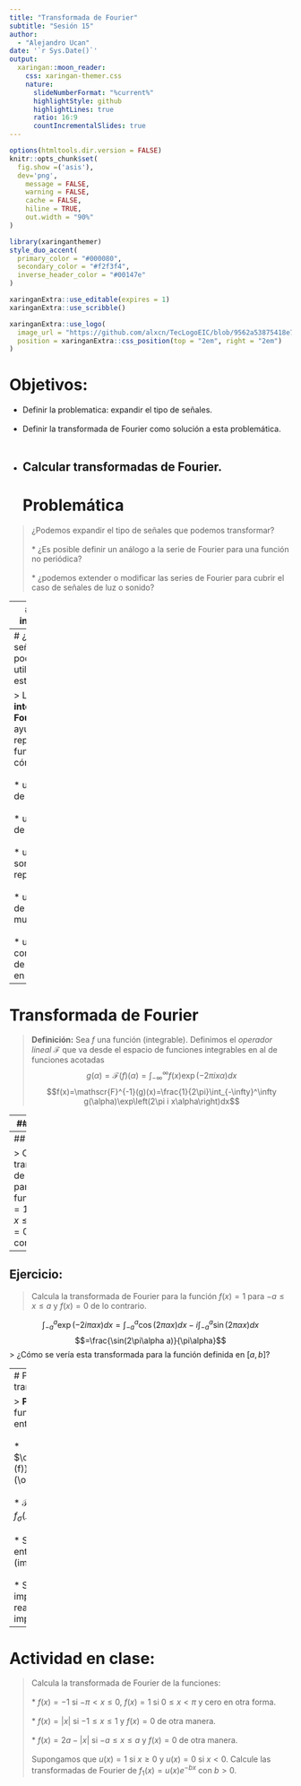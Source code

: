 ---
title: "Transformada de Fourier"
subtitle: "Sesión 15"
author: 
  - "Alejandro Ucan"
date: '`r Sys.Date()`'
output:
  xaringan::moon_reader:
    css: xaringan-themer.css
    nature:
      slideNumberFormat: "%current%"
      highlightStyle: github
      highlightLines: true
      ratio: 16:9
      countIncrementalSlides: true
---

```{r setup, include=FALSE}
options(htmltools.dir.version = FALSE)
knitr::opts_chunk$set(
  fig.show =('asis'),
  dev='png',
	message = FALSE,
	warning = FALSE,
	cache = FALSE,
	hiline = TRUE,
	out.width = "90%"
)
```

```{r xaringan-themer, include=FALSE, warning=FALSE}
library(xaringanthemer)
style_duo_accent(
  primary_color = "#000080",
  secondary_color = "#f2f3f4",
  inverse_header_color = "#00147e"
)
```

```{r xaringan-editable, echo=FALSE}
xaringanExtra::use_editable(expires = 1)
xaringanExtra::use_scribble()
```

```{r xaringan-logo, echo=FALSE}
xaringanExtra::use_logo(
  image_url = "https://github.com/alxcn/TecLogoEIC/blob/9562a53875418e749a296c85808a19c85fc4be74/IngenieriaCiencias_Horizontal_RGB.png",
  position = xaringanExtra::css_position(top = "2em", right = "2em")
)
```
# Objetivos:

 * Definir la problematica: expandir el tipo de señales. <br/><br/>
 * Definir la transformada de Fourier como solución a esta problemática. <br/><br/>
 * Calcular transformadas de Fourier.
---
# Problemática

> ¿Podemos expandir el tipo de señales que podemos transformar? <br/><br/>
  * ¿Es posible definir un análogo a la serie de Fourier para una función no periódica? <br/><br/>
  * ¿podemos extender o modificar las series de Fourier para cubrir el caso de señales de luz o sonido?
  
---
# Idea intuitiva:

> Imaginemos que hacemos tomamos funciones periódicas cuyo periodo tiende a cero (cada vez más pequeño). Esto implicaria que nuestra suma se hace cada vez más __fina.__
$$\sum_{j=-\infty}^\infty \to \int_{-\infty}^\infty.$$

---
# ¿Qué señales podemos utilizar en este caso?

> La __integral de Fourier__ nos ayuda a representar funciones cómo: <br/><br/>
  * un pulso de voltaje. <br/><br/>
  * un rayo de luz. <br/><br/>
  * un sonido no repetido. <br/><br/>
  * un rango de tonos musicales. <br/><br/>
  * un rango completo de colores en la luz.

---
# Transformada de Fourier

> __Definición:__ Sea $f$ una función (integrable). Definimos el _operador lineal_ $\mathscr{F}$ que va desde el espacio de funciones integrables en al de funciones acotadas $$g(\alpha)=\mathscr{F}(f)(\alpha)=\int_{-\infty}^\infty f(x)\exp\left(-2\pi i x\alpha\right)dx$$
$$f(x)=\mathscr{F}^{-1}(g)(x)=\frac{1}{2\pi}\int_{-\infty}^\infty g(\alpha)\exp\left(2\pi i x\alpha\right)dx$$

---
## Ejemplo:

> Calcule la transformada de Fourier para la función $f(x)=1$ si $-1\leq x \leq 1$ y $f(x)=0$ de otra manera. 

Por definición tenemos que calcular: $$\mathscr{F}(f)(\alpha)=\int_{-\infty}^\infty f(x)\exp(-2i\pi \alpha x)dx$$

Por el tipo de función, solamente sobrevive la integral $$\int_{-1}^1 \exp(-2i\pi \alpha x)dx=\int_{-1}^1\cos(2\pi x \alpha) -i \sin(2\pi \alpha x) dx=\int_{-1}^1\cos(2\pi \alpha x)dx-i\int_{-1}^1\sin(2\pi \alpha x)dx$$
$$=\frac{\sin(2\pi\alpha )}{\pi\alpha}$$

La tranformada de $f(x)$ es la función $g(\alpha)=\frac{\sin(2\pi\alpha)}{\pi\alpha}.$

---
## Ejercicio:

> Calcula la transformada de Fourier para la función $f(x)=1$ para $a\leq x\leq b$ y $f(x)=0$ de lo contrario.


---
## Ejercicio:

> Calcula la transformada de Fourier para la función $f(x)=1$ para $-a\leq x\leq a$ y $f(x)=0$ de lo contrario.

$$\int_{-a}^a \exp(-2i\pi \alpha x)dx=\int_{-a}^a\cos(2\pi \alpha x)dx-i\int_{-a}^a\sin(2\pi \alpha x)dx$$
$$=\frac{\sin(2\pi\alpha a)}{\pi\alpha}$$
> ¿Cómo se vería esta transformada para la función definida en $[a,b]$?

---
# Propiedades de la transformada de Fourier

> __Proposición:__ Sea $f$ una función integrable, entonces se cumple: <br/><br/>
  * $\overline{\mathscr{F}^{-1}(f)}=\mathscr{F}^{-1}(\overline{f}).$ <br/><br/>
  * $\mathscr{F}(f)(-\alpha)=\mathscr{F}(f_\sigma)$ dónde $f_\sigma(x)=f(-x).$ <br/><br/>
  * Si $f(x)$ es par (impar) entonces $g(\alpha)$ es par (impar).  <br/><br/>
  * Si $f(x)$ es real y par (real e impar) entonces $g(\alpha)$ es real y par (imaginaria e impar).
  
---
# Actividad en clase:

> Calcula la transformada de Fourier de la funciones: <br/><br/>
  * $f(x)=-1$ si $-\pi <x \leq 0,$ $f(x)=1$ si $0\leq x < \pi$ y cero en otra forma. <br/><br/>
  * $f(x)=|x|$ si $-1\leq x\leq 1$ y $f(x)=0$ de otra manera. <br/><br/>
  * $f(x)=2a-|x|$ si $-a\leq x\leq a$ y $f(x)=0$ de otra manera. <br/><br/>
>Supongamos que $u(x)=1$ si $x\geq 0$ y $u(x)=0$ si $x<0.$ Calcule las transformadas de Fourier de $f_1(x)=u(x)e^{-bx}$ con $b>0.$


